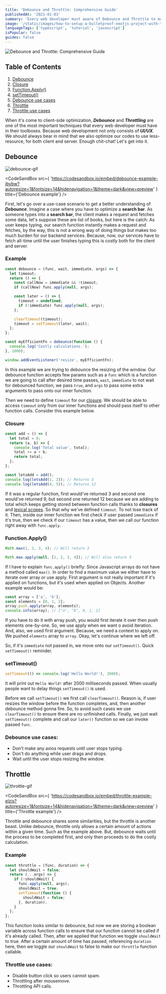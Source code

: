 ```yaml
---
title: 'Debounce and Throttle: Comprehensive Guide'
publishedAt: '2021-01-03'
summary: 'Every web developer must aware of Debounce and Throttle to maximize client performance. Typescript, Javascript, debounce, throttling'
image: '/static/images/how-to-setup-a-bulletproof-nextjs-project-with-typescript-eslint-prettier-babel-and-husky/husky-eslint-prettier.png'
languageTags: ['typescript', 'tutorial', 'javascript']
isPopular: false
guides: false
---
```


![Debounce and Throttle: Comprehensive Guide](/static/images/debounce-and-throttle-comprehensive-guide/02.png)

## Table of Contents

1.  [Debounce](#debounce)
2.  [Closure](#closure)
3.  [Function.Apply()](#functionapply)
4.  [setTimeout()](#settimeout)
5.  [Debounce use cases](#debounce-use-cases)
6.  [Throttle](#throttle)
7.  [Throttle use cases](#throttle-use-cases)

When it's come to client-side optimization, **_Debounce_** and **_Throttling_** are one of the most important techniques that every web developer must have
in their toolboxes. Because web development not only consists of **_UI/UX_**. We should always bear in mind that we also optimize
our codes to use less-resource, for both client and server. Enough chit-chat! Let's get into it.

## Debounce

![debounce-gif](/static/images/debounce-and-throttle-comprehensive-guide/debounce.gif)

<CodeSandBox
  src={
    'https://codesandbox.io/embed/debounce-example-jbybw?autoresize=1&fontsize=14&hidenavigation=1&theme=dark&view=preview'
  }
  title={'Debounce example'}
/>

First, let's go over a use-case scenario to get a better understanding of **_Debounce_**. Imagine a case
where you have to optimize a **search bar**. As someone types into a **search bar**, the client makes
a request and fetches some data, let's suppose these are list of books, but here is the catch: As user
keeps typing, our search function instantly makes a request and fetches, by the way, this is not a wrong
way of doing things but makes too much burden for our backend services. Because, now, our services have
to fetch all-time until the user finishes typing this is costly both for the client and server.

### Example

```typescript
const debounce = (func, wait, immediate, args) => {
  let timeout;
  return () => {
    const callNow = immediate && !timeout;
    if (callNow) func.apply(null, args);

    const later = () => {
      timeout = undefined;
      if (!immediate) func.apply(null, args);
    };

    clearTimeout(timeout);
    timeout = setTimeout(later, wait);
  };
};

const myEfficientFn = debounce(function () {
  console.log('Costly calculations.');
}, 1000);

window.addEventListener('resize', myEfficientFn);
```

In this example we are trying to debounce the resizing of the window. Our debounce function accepts few params such as a `func` which is a
function we are going to call after desired time passes, `wait`, `immediate` to not wait for debounced function, we pass `true`, and `args` to pass some extra arguments
to pass onto our inner function.

Then we need to define `timeout` for our [closure](https://developer.mozilla.org/en-US/docs/Web/JavaScript/Closures). We should be able to access `timeout`
only from our inner functions and should pass itself to other function calls. Consider this example below.

### Closure

```javascript
const add = () => {
  let total = 0;
  return (a, b) => {
    console.log('Total value', total);
    total += a + b;
    return total;
  };
};

const letsAdd = add();
console.log(letsAdd(1, 2)); // Returns 3
console.log(letsAdd(4, 5)); // Returns 12
```

If it was a regular function, first would've returned 3 and second one would've returned 9, but second one returned 12 because we are adding to total
which keeps getting stored between function calls thanks to **closures** and [lexical scopes](https://developer.mozilla.org/en-US/docs/Web/JavaScript/Closures#Lexical_scoping).
So that why we've defined `timeout`. To not lose track of it. Then, inside our inner function we first check if user passed `immediate` if it's true, then we check
if our `timeout` has a value, then we call our function right away with `func.apply`.

### Function.Apply()

```javascript
Math.max(1, 2, 3, 4); // Will return 3

Math.max.apply(null, [1, 2, 3, 4]); // Will also return 3
```

If I have to explain `func.apply()` briefly: Since Javascript arrays do not have a method called `max()`.
In order to find a maximum value we either have to iterate over array or use apply. First argument is not really important if it's applied on functions,
but it's used when applied on Objects. Another example would be:

```javascript
const array = ['a', 'b'];
const elements = [0, 1, 2];
array.push.apply(array, elements);
console.info(array); // ["a", "b", 0, 1, 2]
```

If you have to do it with array push, you would first iterate it over then push elements one-by-one. So, we use apply when we want o avoid iteration. And, also, we used
first argument. Because, we need a context to apply on. We pushed `elements` array to `array`. Okay, let's continue where we left off.

So, if it's `immediate` not passed in, we move onto our `setTimeout()`. Quick `setTimeout()` reminder.

### setTimeout()

```javascript
setTimeout(() => console.log('Hello World!'), 2000);
```

It will print out `Hello World!` after 2000 milliseconds passed. When usually people want to delay things `setTimeout()` is used.

Before we call `setTimeout()` we first call `clearTimeout()`. Reason is, if user resizes the window before the function
completes, and, then another debounce method gonna fire. So, to avoid such cases we use `clearTimeout()` to ensure there are no unfinished calls. Finally, we just wait `setTimeout()`
complete and call our `later()` function so we can invoke passed `func`.

### Debounce use cases:

- Don't make any axios requests until user stops typing.
- Don't do anything while user drags and drops.
- Wait until the user stops resizing the window.

## Throttle

![throttle-gif](/static/images/debounce-and-throttle-comprehensive-guide/throttle.gif)

<CodeSandBox
  src={
    'https://codesandbox.io/embed/throttle-example-elzis?autoresize=1&fontsize=14&hidenavigation=1&theme=dark&view=preview'
  }
  title={'Throttle example'}
/>

Throttle and debounce shares some similarities, but the throttle is another beast. Unlike debounce, throttle only allows a certain amount of actions within a given time.
Such as the example above. But, debounce waits until the process to be completed first, and only then proceeds to do the costly calculation.

### Example

```javascript
const throttle = (func, duration) => {
  let shouldWait = false;
  return (...args) => {
    if (!shouldWait) {
      func.apply(null, args);
      shouldWait = true;
      setTimeout(function () {
        shouldWait = false;
      }, duration);
    }
  };
};
```

This function looks similar to debounce, but now we are storing a boolean variable across function calls to ensure that our function cannot be called if it's already called.
Then, after we applied that function we toggle `shouldWait` to true. After a certain amount of time has passed, referencing `duration` here, then we toggle our `shouldWait` to false
to make our `throttle` function callable.

### Throttle use cases:

- Disable button click so users cannot spam.
- Throttling after mousemove.
- Throttling API calls.
